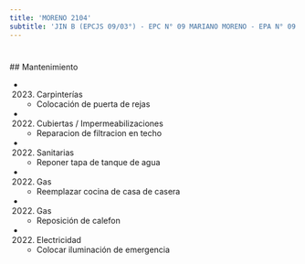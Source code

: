 ```yaml
---
title: 'MORENO 2104'
subtitle: 'JIN B (EPCJS 09/03°) - EPC N° 09 MARIANO MORENO - EPA N° 09 MARIANO MORENO'
---
```


#


 ## Mantenimiento

*  (2023) Carpinterías 
    + Colocación de puerta de rejas

*  (2022) Cubiertas / Impermeabilizaciones 
    + Reparacion  de filtracion en techo

*  (2022) Sanitarias 
    + Reponer tapa de tanque de agua

*  (2022) Gas 
    + Reemplazar cocina de casa de casera

*  (2022) Gas 
    + Reposición de calefon

*  (2022) Electricidad 
    + Colocar iluminación de emergencia



